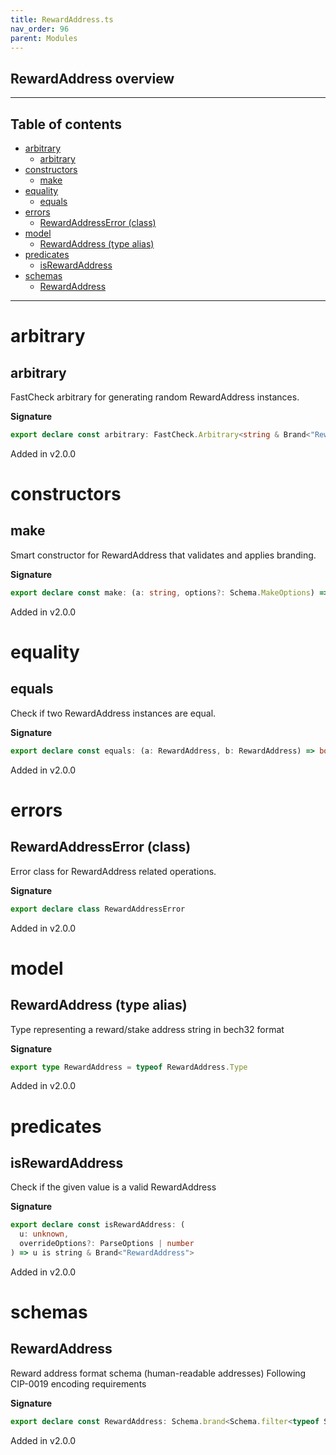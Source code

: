 ```yaml
---
title: RewardAddress.ts
nav_order: 96
parent: Modules
---
```


## RewardAddress overview

---

<h2 className="text-delta">Table of contents</h2>

- [arbitrary](#arbitrary)
  - [arbitrary](#arbitrary-1)
- [constructors](#constructors)
  - [make](#make)
- [equality](#equality)
  - [equals](#equals)
- [errors](#errors)
  - [RewardAddressError (class)](#rewardaddresserror-class)
- [model](#model)
  - [RewardAddress (type alias)](#rewardaddress-type-alias)
- [predicates](#predicates)
  - [isRewardAddress](#isrewardaddress)
- [schemas](#schemas)
  - [RewardAddress](#rewardaddress)

---

# arbitrary

## arbitrary

FastCheck arbitrary for generating random RewardAddress instances.

**Signature**

```ts
export declare const arbitrary: FastCheck.Arbitrary<string & Brand<"RewardAddress">>
```

Added in v2.0.0

# constructors

## make

Smart constructor for RewardAddress that validates and applies branding.

**Signature**

```ts
export declare const make: (a: string, options?: Schema.MakeOptions) => string & Brand<"RewardAddress">
```

Added in v2.0.0

# equality

## equals

Check if two RewardAddress instances are equal.

**Signature**

```ts
export declare const equals: (a: RewardAddress, b: RewardAddress) => boolean
```

Added in v2.0.0

# errors

## RewardAddressError (class)

Error class for RewardAddress related operations.

**Signature**

```ts
export declare class RewardAddressError
```

Added in v2.0.0

# model

## RewardAddress (type alias)

Type representing a reward/stake address string in bech32 format

**Signature**

```ts
export type RewardAddress = typeof RewardAddress.Type
```

Added in v2.0.0

# predicates

## isRewardAddress

Check if the given value is a valid RewardAddress

**Signature**

```ts
export declare const isRewardAddress: (
  u: unknown,
  overrideOptions?: ParseOptions | number
) => u is string & Brand<"RewardAddress">
```

Added in v2.0.0

# schemas

## RewardAddress

Reward address format schema (human-readable addresses)
Following CIP-0019 encoding requirements

**Signature**

```ts
export declare const RewardAddress: Schema.brand<Schema.filter<typeof Schema.String>, "RewardAddress">
```

Added in v2.0.0
